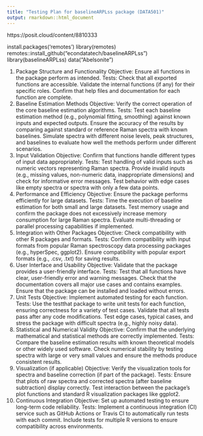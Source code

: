 ```yaml
---
title: "Testing Plan for baselineARPLss package (DATA501)"
output: rmarkdown::html_document
---
```

https://posit.cloud/content/8810333


install.packages('remotes')
library(remotes)
remotes::install_github("econdatatech/baselineARPLss")
library(baselineARPLss)
data("Abelsonite")




1. Package Structure and Functionality
Objective: Ensure all functions in the package perform as intended.
Tests:
Check that all exported functions are accessible.
Validate the internal functions (if any) for their specific roles.
Confirm that help files and documentation for each function are complete.
2. Baseline Estimation Methods
Objective: Verify the correct operation of the core baseline estimation algorithms.
Tests:
Test each baseline estimation method (e.g., polynomial fitting, smoothing) against known inputs and expected outputs.
Ensure the accuracy of the results by comparing against standard or reference Raman spectra with known baselines.
Simulate spectra with different noise levels, peak structures, and baselines to evaluate how well the methods perform under different scenarios.
3. Input Validation
Objective: Confirm that functions handle different types of input data appropriately.
Tests:
Test handling of valid inputs such as numeric vectors representing Raman spectra.
Provide invalid inputs (e.g., missing values, non-numeric data, inappropriate dimensions) and check for informative error messages.
Test behavior with edge cases like empty spectra or spectra with only a few data points.
4. Performance and Efficiency
Objective: Ensure the package performs efficiently for large datasets.
Tests:
Time the execution of baseline estimation for both small and large datasets.
Test memory usage and confirm the package does not excessively increase memory consumption for large Raman spectra.
Evaluate multi-threading or parallel processing capabilities if implemented.
5. Integration with Other Packages
Objective: Check compatibility with other R packages and formats.
Tests:
Confirm compatibility with input formats from popular Raman spectroscopy data processing packages (e.g., hyperSpec, ggplot2).
Ensure compatibility with popular export formats (e.g., .csv, .txt) for saving results.
6. User Interface and Usability
Objective: Validate that the package provides a user-friendly interface.
Tests:
Test that all functions have clear, user-friendly error and warning messages.
Check that the documentation covers all major use cases and contains examples.
Ensure that the package can be installed and loaded without errors.
7. Unit Tests
Objective: Implement automated testing for each function.
Tests:
Use the testthat package to write unit tests for each function, ensuring correctness for a variety of test cases.
Validate that all tests pass after any code modifications.
Test edge cases, typical cases, and stress the package with difficult spectra (e.g., highly noisy data).
8. Statistical and Numerical Validity
Objective: Confirm that the underlying mathematical and statistical methods are correctly implemented.
Tests:
Compare the baseline estimation results with known theoretical models or other widely used software.
Check numerical stability by testing spectra with large or very small values and ensure the methods produce consistent results.
9. Visualization (if applicable)
Objective: Verify the visualization tools for spectra and baseline correction (if part of the package).
Tests:
Ensure that plots of raw spectra and corrected spectra (after baseline subtraction) display correctly.
Test interaction between the package's plot functions and standard R visualization packages like ggplot2.
10. Continuous Integration
Objective: Set up automated testing to ensure long-term code reliability.
Tests:
Implement a continuous integration (CI) service such as GitHub Actions or Travis CI to automatically run tests with each commit.
Include tests for multiple R versions to ensure compatibility across environments.
